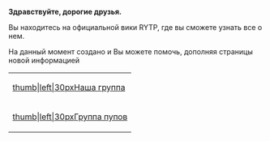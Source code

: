 <mainpage-leftcolumn-start/>

'''Здравствуйте, дорогие друзья.'''

Вы находитесь на официальной вики RYTP, где вы сможете узнать все о нем.

На данный момент создано [[Служебная:Allpages|{{NUMBEROFARTICLES}}]] {{plural:{{NUMBEROFARTICLES}}|статья|статьи|статей}} и Вы можете помочь, дополняя страницы новой информацией
<mainpage-endcolumn/>
<mainpage-rightcolumn-start/>
{| style="width:70%; padding:1em 1em; margin:0 0 10px 0; border:1px solid #4b4b4b; moz-border-radius: 20px; webkit-border-radius: 20px; border-radius: 5px; color:#4b4b4b; font-size:100%; font-weight:bold; text-align:left;"
|[[Файл:Vk_icon-icons.com_66681.png|thumb|left|30px]][https://vk.com/ruspoopwiki Наша группа]
|-
|[[Файл:Vk_icon-icons.com_66681.png|thumb|left|30px]][https://vk.com/russianpoop Группа пупов]
|}
<mainpage-endcolumn/>